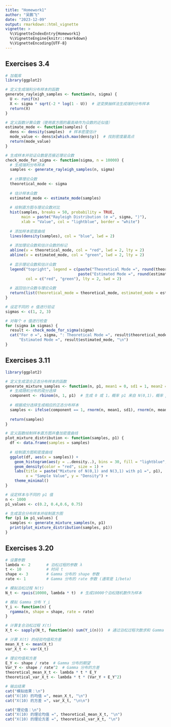 ```yaml
---
title: "Homework1"
author: "吴鹏飞"
date: "2023-12-09"
output: rmarkdown::html_vignette
vignette: >
  %\VignetteIndexEntry{Homework1}
  %\VignetteEngine{knitr::rmarkdown}
  %\VignetteEncoding{UTF-8}
---
```


##    Exercises 3.4
```r
# 加载库
library(ggplot2)

# 定义生成瑞利分布样本的函数
generate_rayleigh_samples <- function(n, sigma) {
  U <- runif(n)  
  X <- sigma * sqrt(-2 * log(1 - U))  # 逆变换抽样法生成瑞利分布样本
  return(X)
}

# 定义函数计算众数（使用直方图的最高峰作为众数的近似值）
estimate_mode <- function(samples) {
  dens <- density(samples)  # 样本密度估计
  mode_value <- dens$x[which.max(dens$y)]  # 找到密度最高点
  return(mode_value)
}

# 生成样本并验证众数是否接近理论众数
check_mode_for_sigma <- function(sigma, n = 10000) {
  # 生成瑞利分布样本
  samples <- generate_rayleigh_samples(n, sigma)
  
  # 计算理论众数
  theoretical_mode <- sigma
  
  # 估计样本众数
  estimated_mode <- estimate_mode(samples)
  
  # 绘制直方图与理论众数对比
  hist(samples, breaks = 50, probability = TRUE, 
       main = paste("Rayleigh Distribution (σ =", sigma, ")"),
       xlab = "Value", col = "lightblue", border = "white")
  
  # 添加样本密度曲线
  lines(density(samples), col = "blue", lwd = 2)
  
  # 添加理论众数和估计众数的标记
  abline(v = theoretical_mode, col = "red", lwd = 2, lty = 2)
  abline(v = estimated_mode, col = "green", lwd = 2, lty = 2)
  
  # 显示理论众数和估计众数
  legend("topright", legend = c(paste("Theoretical Mode =", round(theoretical_mode, 2)),
                                paste("Estimated Mode =", round(estimated_mode, 2))),
         col = c("red", "green"), lty = 2, lwd = 2)
  
  # 返回估计众数与理论众数
  return(list(theoretical_mode = theoretical_mode, estimated_mode = estimated_mode))
}

# 设定不同的 σ 值进行验证
sigmas <- c(1, 2, 3)

# 对每个 σ 值进行检查
for (sigma in sigmas) {
  result <- check_mode_for_sigma(sigma)
  cat("For σ =", sigma, ": Theoretical Mode =", result$theoretical_mode, 
      "Estimated Mode =", result$estimated_mode, "\n")
}
```

##    Exercises 3.11
```r
library(ggplot2)

# 定义生成混合正态分布样本的函数
generate_mixture_samples <- function(n, p1, mean1 = 0, sd1 = 1, mean2 = 3, sd2 = 1) {
  # 生成随机分布的成分选择
  component <- rbinom(n, 1, p1)  # 生成 0 或 1，概率 p1 来自 N(0,1)，概率 p2 来自 N(3,1)
  
  # 根据成分选择生成相应的正态分布样本
  samples <- ifelse(component == 1, rnorm(n, mean1, sd1), rnorm(n, mean2, sd2))
  
  return(samples)
}

# 定义函数绘制样本直方图并叠加密度曲线
plot_mixture_distribution <- function(samples, p1) {
  df <- data.frame(samples = samples)
  
  # 绘制直方图和密度曲线
  ggplot(df, aes(x = samples)) +
    geom_histogram(aes(y = ..density..), bins = 30, fill = "lightblue", color = "black", alpha = 0.6) +
    geom_density(color = "red", size = 1) +
    labs(title = paste("Mixture of N(0,1) and N(3,1) with p1 =", p1),
         x = "Sample Value", y = "Density") +
    theme_minimal()
}

# 设定样本与不同的 p1 值
n <- 1000
p1_values <- c(0.2, 0.4,0.6, 0.75)

# 生成混合分布样本并绘制直方图
for (p1 in p1_values) {
  samples <- generate_mixture_samples(n, p1)
  print(plot_mixture_distribution(samples, p1))
}
```

##    Exercises 3.20
```r
# 设置参数
lambda <- 2       # 泊松过程的参数 λ
t <- 10           # 时间 t
shape <- 3        # Gamma 分布的 shape 参数
rate <- 1         # Gamma 分布的 rate 参数 (通常是 1/beta)

# 模拟泊松过程 N(t)
N_t <- rpois(10000, lambda * t)  # 生成10000个泊松随机数作为样本

# 模拟 Gamma 分布 Y_i
Y_i <- function(n) {
  rgamma(n, shape = shape, rate = rate)
}

# 计算复合泊松过程 X(t)
X_t <- sapply(N_t, function(n) sum(Y_i(n)))  # 通过泊松过程次数求和 Gamma 随机变量

# 计算 X(t) 的经验均值和方差
mean_X_t <- mean(X_t)
var_X_t <- var(X_t)

# 理论均值和方差
E_Y <- shape / rate  # Gamma 分布的期望
Var_Y <- shape / rate^2  # Gamma 分布的方差
theoretical_mean_X_t <- lambda * t * E_Y
theoretical_var_X_t <- lambda * t * (Var_Y + E_Y^2)

# 输出结果
cat("模拟结果：\n")
cat("X(10) 的均值 =", mean_X_t, "\n")
cat("X(10) 的方差 =", var_X_t, "\n\n")

cat("理论值：\n")
cat("X(10) 的理论均值 =", theoretical_mean_X_t, "\n")
cat("X(10) 的理论方差 =", theoretical_var_X_t, "\n")
```

